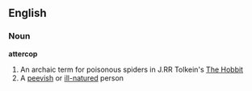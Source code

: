 ==English==
===Noun===
'''attercop'''
# An archaic term for poisonous spiders in J.RR Tolkein's [[The Hobbit]]
# A [[peevish]] or [[ill-natured]] person
